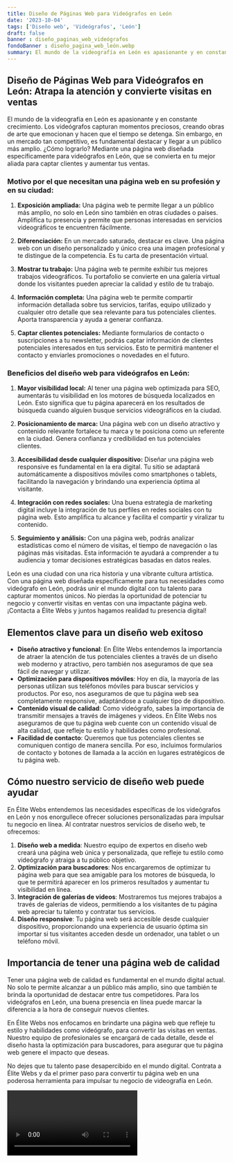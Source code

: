 ```yaml
---
title: Diseño de Páginas Web para Videógrafos en León
date: '2023-10-04'
tags: ['Diseño web', 'Videógrafos', 'León']
draft: false
banner : diseño_paginas_web_videógrafos
fondoBanner : diseño_pagina_web_león.webp
summary: El mundo de la videografía en León es apasionante y en constante crecimiento. Los videógrafos capturan momentos preciosos, creando obras de arte que emocionan y hacen que el tiempo se detenga. Sin embargo, en un mercado tan competitivo, es fundamental destacar y llegar a un público más amplio. ¿Cómo lograrlo? Mediante una página web diseñada específicamente para videógrafos en León, que se convierta en tu mejor aliada para captar clientes y aumentar tus ventas.
---
```


## Diseño de Páginas Web para Videógrafos en León: Atrapa la atención y convierte visitas en ventas

El mundo de la videografía en León es apasionante y en constante crecimiento. Los videógrafos capturan momentos preciosos, creando obras de arte que emocionan y hacen que el tiempo se detenga. Sin embargo, en un mercado tan competitivo, es fundamental destacar y llegar a un público más amplio. ¿Cómo lograrlo? Mediante una página web diseñada específicamente para videógrafos en León, que se convierta en tu mejor aliada para captar clientes y aumentar tus ventas.

### Motivo por el que necesitan una página web en su profesión y en su ciudad:

1. **Exposición ampliada:** Una página web te permite llegar a un público más amplio, no solo en León sino también en otras ciudades o países. Amplifica tu presencia y permite que personas interesadas en servicios videográficos te encuentren fácilmente.

2. **Diferenciación:** En un mercado saturado, destacar es clave. Una página web con un diseño personalizado y único crea una imagen profesional y te distingue de la competencia. Es tu carta de presentación virtual.

3. **Mostrar tu trabajo:** Una página web te permite exhibir tus mejores trabajos videográficos. Tu portafolio se convierte en una galería virtual donde los visitantes pueden apreciar la calidad y estilo de tu trabajo.

4. **Información completa:** Una página web te permite compartir información detallada sobre tus servicios, tarifas, equipo utilizado y cualquier otro detalle que sea relevante para tus potenciales clientes. Aporta transparencia y ayuda a generar confianza.

5. **Captar clientes potenciales:** Mediante formularios de contacto o suscripciones a tu newsletter, podrás captar información de clientes potenciales interesados en tus servicios. Esto te permitirá mantener el contacto y enviarles promociones o novedades en el futuro.

### Beneficios del diseño web para videógrafos en León:

1. **Mayor visibilidad local:** Al tener una página web optimizada para SEO, aumentarás tu visibilidad en los motores de búsqueda localizados en León. Esto significa que tu página aparecerá en los resultados de búsqueda cuando alguien busque servicios videográficos en la ciudad.

2. **Posicionamiento de marca:** Una página web con un diseño atractivo y contenido relevante fortalece tu marca y te posiciona como un referente en la ciudad. Genera confianza y credibilidad en tus potenciales clientes.

3. **Accesibilidad desde cualquier dispositivo:** Diseñar una página web responsive es fundamental en la era digital. Tu sitio se adaptará automáticamente a dispositivos móviles como smartphones o tablets, facilitando la navegación y brindando una experiencia óptima al visitante.

4. **Integración con redes sociales:** Una buena estrategia de marketing digital incluye la integración de tus perfiles en redes sociales con tu página web. Esto amplifica tu alcance y facilita el compartir y viralizar tu contenido.

5. **Seguimiento y análisis:** Con una página web, podrás analizar estadísticas como el número de visitas, el tiempo de navegación o las páginas más visitadas. Esta información te ayudará a comprender a tu audiencia y tomar decisiones estratégicas basadas en datos reales.

León es una ciudad con una rica historia y una vibrante cultura artística. Con una página web diseñada específicamente para tus necesidades como videógrafo en León, podrás unir el mundo digital con tu talento para capturar momentos únicos. No pierdas la oportunidad de potenciar tu negocio y convertir visitas en ventas con una impactante página web. ¡Contacta a Élite Webs y juntos hagamos realidad tu presencia digital!

<GifSeo />

<Cta />

## Elementos clave para un diseño web exitoso

- **Diseño atractivo y funcional**: En Élite Webs entendemos la importancia de atraer la atención de tus potenciales clientes a través de un diseño web moderno y atractivo, pero también nos aseguramos de que sea fácil de navegar y utilizar.
- **Optimización para dispositivos móviles**: Hoy en día, la mayoría de las personas utilizan sus teléfonos móviles para buscar servicios y productos. Por eso, nos aseguramos de que tu página web sea completamente responsive, adaptándose a cualquier tipo de dispositivo.
- **Contenido visual de calidad**: Como videógrafo, sabes la importancia de transmitir mensajes a través de imágenes y videos. En Élite Webs nos aseguramos de que tu página web cuente con un contenido visual de alta calidad, que refleje tu estilo y habilidades como profesional.
- **Facilidad de contacto**: Queremos que tus potenciales clientes se comuniquen contigo de manera sencilla. Por eso, incluimos formularios de contacto y botones de llamada a la acción en lugares estratégicos de tu página web.

## Cómo nuestro servicio de diseño web puede ayudar

En Élite Webs entendemos las necesidades específicas de los videógrafos en León y nos enorgullece ofrecer soluciones personalizadas para impulsar tu negocio en línea. Al contratar nuestros servicios de diseño web, te ofrecemos:

1. **Diseño web a medida**: Nuestro equipo de expertos en diseño web creará una página web única y personalizada, que refleje tu estilo como videógrafo y atraiga a tu público objetivo.
2. **Optimización para buscadores**: Nos encargaremos de optimizar tu página web para que sea amigable para los motores de búsqueda, lo que te permitirá aparecer en los primeros resultados y aumentar tu visibilidad en línea.
3. **Integración de galerías de videos**: Mostraremos tus mejores trabajos a través de galerías de videos, permitiendo a los visitantes de tu página web apreciar tu talento y contratar tus servicios.
4. **Diseño responsive**: Tu página web será accesible desde cualquier dispositivo, proporcionando una experiencia de usuario óptima sin importar si tus visitantes acceden desde un ordenador, una tablet o un teléfono móvil.

## Importancia de tener una página web de calidad

Tener una página web de calidad es fundamental en el mundo digital actual. No solo te permite alcanzar a un público más amplio, sino que también te brinda la oportunidad de destacar entre tus competidores. Para los videógrafos en León, una buena presencia en línea puede marcar la diferencia a la hora de conseguir nuevos clientes.

En Élite Webs nos enfocamos en brindarte una página web que refleje tu estilo y habilidades como videógrafo, para convertir las visitas en ventas. Nuestro equipo de profesionales se encargará de cada detalle, desde el diseño hasta la optimización para buscadores, para asegurar que tu página web genere el impacto que deseas.

No dejes que tu talento pase desapercibido en el mundo digital. Contrata a Élite Webs y da el primer paso para convertir tu página web en una poderosa herramienta para impulsar tu negocio de videografía en León.

<Video />

<CtaBot job='Videógrafos' city='León'/>

<Gmaps query='León+españa+maps' />